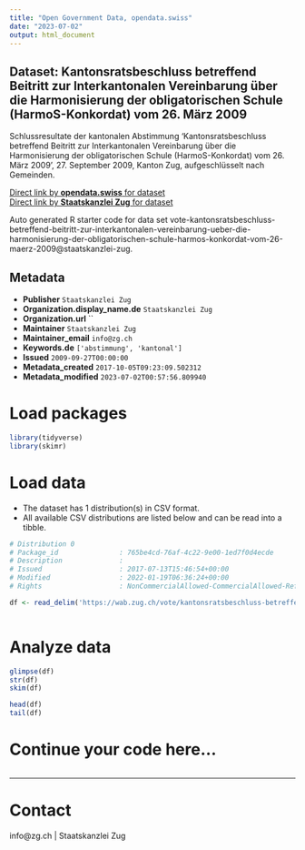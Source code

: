 ```yaml
---
title: "Open Government Data, opendata.swiss"
date: "2023-07-02"
output: html_document
---
```


## Dataset: Kantonsratsbeschluss betreffend Beitritt zur Interkantonalen Vereinbarung über die Harmonisierung der obligatorischen Schule (HarmoS-Konkordat) vom 26. März 2009

Schlussresultate der kantonalen Abstimmung 'Kantonsratsbeschluss betreffend Beitritt zur Interkantonalen Vereinbarung über die Harmonisierung der obligatorischen Schule (HarmoS-Konkordat) vom 26. März 2009', 27. September 2009, Kanton Zug, aufgeschlüsselt nach Gemeinden.

[Direct link by **opendata.swiss** for dataset](https://opendata.swiss/de/dataset/kantonsratsbeschluss-betreffend-beitritt-zur-interkantonalen-vereinbarung-uber-die-harmoni-2009)<br>
[Direct link by **Staatskanzlei Zug** for dataset](https://wab.zug.ch/vote/kantonsratsbeschluss-betreffend-beitritt-zur-interkantonalen-vereinbarung-ueber-die-harmonisierung-der-obligatorischen-schule-harmos-konkordat-vom-26-maerz-2009/data)

Auto generated R starter code for data set vote-kantonsratsbeschluss-betreffend-beitritt-zur-interkantonalen-vereinbarung-ueber-die-harmonisierung-der-obligatorischen-schule-harmos-konkordat-vom-26-maerz-2009@staatskanzlei-zug.

## Metadata

- **Publisher** `Staatskanzlei Zug`
- **Organization.display_name.de** `Staatskanzlei Zug`
- **Organization.url** ``
- **Maintainer** `Staatskanzlei Zug`
- **Maintainer_email** `info@zg.ch`
- **Keywords.de** `['abstimmung', 'kantonal']`
- **Issued** `2009-09-27T00:00:00`
- **Metadata_created** `2017-10-05T09:23:09.502312`
- **Metadata_modified** `2023-07-02T00:57:56.809940`


# Load packages

```r

library(tidyverse)
library(skimr)

```

# Load data

-   The dataset has 1 distribution(s) in CSV format.
-   All available CSV distributions are listed below and can be read into a tibble.

```r

# Distribution 0
# Package_id               : 765be4cd-76af-4c22-9e00-1ed7f0d4ecde
# Description              : 
# Issued                   : 2017-07-13T15:46:54+00:00
# Modified                 : 2022-01-19T06:36:24+00:00
# Rights                   : NonCommercialAllowed-CommercialAllowed-ReferenceRequired

df <- read_delim('https://wab.zug.ch/vote/kantonsratsbeschluss-betreffend-beitritt-zur-interkantonalen-vereinbarung-ueber-die-harmonisierung-der-obligatorischen-schule-harmos-konkordat-vom-26-maerz-2009/data-csv')



```

# Analyze data

```r

glimpse(df)
str(df)
skim(df)

head(df)
tail(df)

```

# Continue your code here...

```r

```

------------------------------------------------------------------------

# Contact

info@zg.ch | Staatskanzlei Zug
